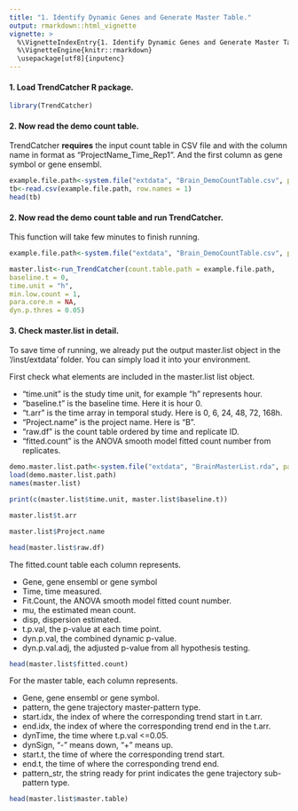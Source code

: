```yaml
---
title: "1. Identify Dynamic Genes and Generate Master Table."
output: rmarkdown::html_vignette
vignette: >
  %\VignetteIndexEntry{1. Identify Dynamic Genes and Generate Master Table.}
  %\VignetteEngine{knitr::rmarkdown}
  \usepackage[utf8]{inputenc}
---
```


#### 1. Load TrendCatcher R package.

```r
library(TrendCatcher)
```

#### 2. Now read the demo count table.

TrendCatcher **requires** the input count table in CSV file and with the column name in format as "ProjectName_Time_Rep1". 
And the first column as gene symbol or gene ensembl. 

```r
example.file.path<-system.file("extdata", "Brain_DemoCountTable.csv", package = "TrendCatcher")
tb<-read.csv(example.file.path, row.names = 1)
head(tb)
```


#### 2. Now read the demo count table and run TrendCatcher. 

This function will take few minutes to finish running. 

```r
example.file.path<-system.file("extdata", "Brain_DemoCountTable.csv", package = "TrendCatcher")

master.list<-run_TrendCatcher(count.table.path = example.file.path,
baseline.t = 0,
time.unit = "h",
min.low.count = 1,
para.core.n = NA,
dyn.p.thres = 0.05)
```

#### 3. Check master.list in detail.

To save time of running, we already put the output master.list object in the '/inst/extdata' folder. You can simply load it into your environment.

First check what elements are included in the master.list list object. 

- "time.unit" is the study time unit, for example "h" represents hour. 
- "baseline.t" is the baseline time. Here it is hour 0.
- "t.arr" is the time array in temporal study. Here is 0, 6, 24, 48, 72, 168h.
- "Project.name" is the project name. Here is "B".
- "raw.df" is the count table ordered by time and replicate ID. 
- "fitted.count" is the ANOVA smooth model fitted count number from replicates.

```r
demo.master.list.path<-system.file("extdata", "BrainMasterList.rda", package = "TrendCatcher")
load(demo.master.list.path)
names(master.list)
```

```r
print(c(master.list$time.unit, master.list$baseline.t))
```

```r
master.list$t.arr
```
```r
master.list$Project.name
```

```r
head(master.list$raw.df)
```

The fitted.count table each column represents.

- Gene, gene ensembl or gene symbol
- Time, time measured.
- Fit.Count, the ANOVA smooth model fitted count number.
- mu, the estimated mean count.
- disp, dispersion estimated.
- t.p.val, the p-value at each time point.
- dyn.p.val, the combined dynamic p-value.
- dyn.p.val.adj, the adjusted p-value from all hypothesis testing. 

```r
head(master.list$fitted.count)
```
For the master table, each column represents.

- Gene, gene ensembl or gene symbol.
- pattern, the gene trajectory master-pattern type.
- start.idx, the index of where the corresponding trend start in t.arr.
- end.idx, the index of where the corresponding trend end in the t.arr.
- dynTime, the time where t.p.val <=0.05.
- dynSign, "-" means down, "+" means up.
- start.t, the time of where the corresponding trend start.
- end.t, the time of where the corresponding trend end.
- pattern_str, the string ready for print indicates the gene trajectory sub-pattern type.


```r
head(master.list$master.table)
```



















